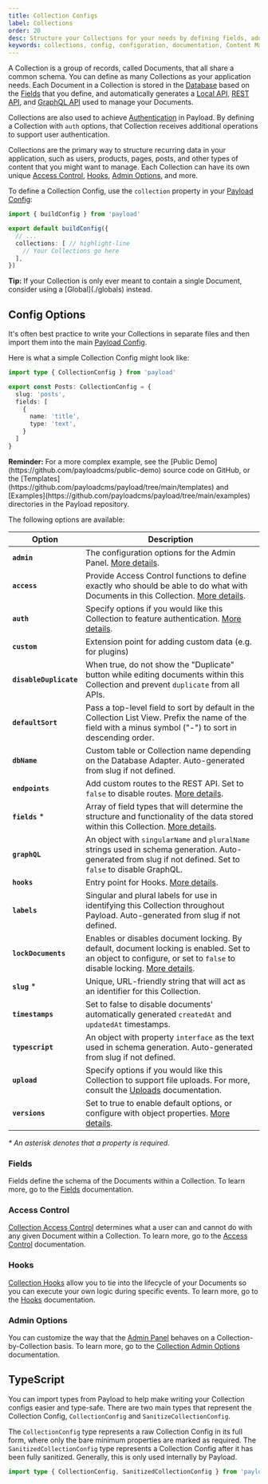 ```yaml
---
title: Collection Configs
label: Collections
order: 20
desc: Structure your Collections for your needs by defining fields, adding slugs and labels, establishing access control, tying in hooks, setting timestamps and more.
keywords: collections, config, configuration, documentation, Content Management System, cms, headless, javascript, node, react, nextjs
---
```


A Collection is a group of records, called Documents, that all share a common schema. You can define as many Collections as your application needs. Each Document in a Collection is stored in the [Database](../database/overview) based on the [Fields](../fields/overview) that you define, and automatically generates a [Local API](../local-api/overview), [REST API](../rest-api/overview), and [GraphQL API](../graphql/overview) used to manage your Documents.

Collections are also used to achieve [Authentication](../authentication/overview) in Payload. By defining a Collection with `auth` options, that Collection receives additional operations to support user authentication.

Collections are the primary way to structure recurring data in your application, such as users, products, pages, posts, and other types of content that you might want to manage. Each Collection can have its own unique [Access Control](../access-control/overview), [Hooks](../hooks/overview), [Admin Options](#admin-options), and more.

To define a Collection Config, use the `collection` property in your [Payload Config](./overview):

```ts
import { buildConfig } from 'payload'

export default buildConfig({
  // ...
  collections: [ // highlight-line
    // Your Collections go here
  ],
})
```

<Banner type="success">
  <strong>Tip:</strong>
  If your Collection is only ever meant to contain a single Document, consider using a [Global](./globals) instead.
</Banner>

## Config Options

It's often best practice to write your Collections in separate files and then import them into the main [Payload Config](../overview).

Here is what a simple Collection Config might look like:

```ts
import type { CollectionConfig } from 'payload'

export const Posts: CollectionConfig = {
  slug: 'posts',
  fields: [
    {
      name: 'title',
      type: 'text',
    }
  ]
}
```

<Banner type="success">
  <strong>Reminder:</strong>
  For a more complex example, see the [Public Demo](https://github.com/payloadcms/public-demo) source code on GitHub, or the [Templates](https://github.com/payloadcms/payload/tree/main/templates) and [Examples](https://github.com/payloadcms/payload/tree/main/examples) directories in the Payload repository.
</Banner>

The following options are available:

| Option                 | Description                                                                                                                                                                                    |
|------------------------|----------------------------------------------------------------------------------------------------------------------------------------------------------------------------------------------- |
| **`admin`**            | The configuration options for the Admin Panel. [More details](../admin/collections).                                                                                                           |
| **`access`**           | Provide Access Control functions to define exactly who should be able to do what with Documents in this Collection. [More details](../access-control/collections).                             |
| **`auth`**             | Specify options if you would like this Collection to feature authentication. [More details](../authentication/overview).                                                                       |
| **`custom`**           | Extension point for adding custom data (e.g. for plugins)                                                                                                                                      |
| **`disableDuplicate`** | When true, do not show the "Duplicate" button while editing documents within this Collection and prevent `duplicate` from all APIs.                                                            |
| **`defaultSort`**      | Pass a top-level field to sort by default in the Collection List View. Prefix the name of the field with a minus symbol ("-") to sort in descending order.                                     |
| **`dbName`**           | Custom table or Collection name depending on the Database Adapter. Auto-generated from slug if not defined.                                                                                    |
| **`endpoints`**        | Add custom routes to the REST API. Set to `false` to disable routes. [More details](../rest-api/overview#custom-endpoints).                                                                    |
| **`fields`** \*        | Array of field types that will determine the structure and functionality of the data stored within this Collection. [More details](../fields/overview).                                        |
| **`graphQL`**          | An object with `singularName` and `pluralName` strings used in schema generation. Auto-generated from slug if not defined. Set to `false` to disable GraphQL.                                  |
| **`hooks`**            | Entry point for Hooks. [More details](../hooks/overview#collection-hooks).                                                                                                                     |
| **`labels`**           | Singular and plural labels for use in identifying this Collection throughout Payload. Auto-generated from slug if not defined.                                                                 |
| **`lockDocuments`**    | Enables or disables document locking. By default, document locking is enabled. Set to an object to configure, or set to `false` to disable locking. [More details](../admin/locked-documents). |
| **`slug`** \*          | Unique, URL-friendly string that will act as an identifier for this Collection.                                                                                                                |
| **`timestamps`**       | Set to false to disable documents' automatically generated `createdAt` and `updatedAt` timestamps.                                                                                             |
| **`typescript`**       | An object with property `interface` as the text used in schema generation. Auto-generated from slug if not defined.                                                                            |
| **`upload`**           | Specify options if you would like this Collection to support file uploads. For more, consult the [Uploads](../upload/overview) documentation.                                                  |
| **`versions`**         | Set to true to enable default options, or configure with object properties. [More details](../versions/overview#collection-config).                                                            |

_\* An asterisk denotes that a property is required._

### Fields

Fields define the schema of the Documents within a Collection. To learn more, go to the [Fields](../fields/overview) documentation.

### Access Control

[Collection Access Control](../access-control/overview) determines what a user can and cannot do with any given Document within a Collection. To learn more, go to the [Access Control](../access-control/overview) documentation.

### Hooks

[Collection Hooks](../hooks/collections) allow you to tie into the lifecycle of your Documents so you can execute your own logic during specific events. To learn more, go to the [Hooks](../hooks/overview) documentation.

### Admin Options

You can customize the way that the [Admin Panel](../admin/overview) behaves on a Collection-by-Collection basis. To learn more, go to the [Collection Admin Options](../admin/collections) documentation.

## TypeScript

You can import types from Payload to help make writing your Collection configs easier and type-safe. There are two main types that represent the Collection Config, `CollectionConfig` and `SanitizeCollectionConfig`.

The `CollectionConfig` type represents a raw Collection Config in its full form, where only the bare minimum properties are marked as required. The `SanitizedCollectionConfig` type represents a Collection Config after it has been fully sanitized. Generally, this is only used internally by Payload.

```ts
import type { CollectionConfig, SanitizedCollectionConfig } from 'payload'
```
